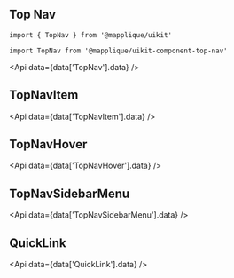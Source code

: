 
## Top Nav

```readOnly
import { TopNav } from '@mapplique/uikit'

import TopNav from '@mapplique/uikit-component-top-nav'
```

<Api data={data['TopNav'].data} />

## TopNavItem

<Api data={data['TopNavItem'].data} />

## TopNavHover

<Api data={data['TopNavHover'].data} />

## TopNavSidebarMenu

<Api data={data['TopNavSidebarMenu'].data} />

## QuickLink

<Api data={data['QuickLink'].data} />